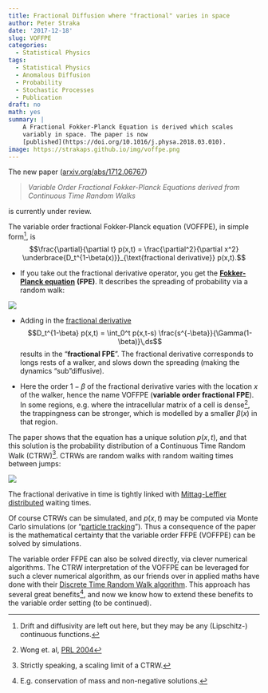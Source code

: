 ```yaml
---
title: Fractional Diffusion where "fractional" varies in space
author: Peter Straka
date: '2017-12-18'
slug: VOFFPE
categories:
  - Statistical Physics
tags:
  - Statistical Physics
  - Anomalous Diffusion
  - Probability
  - Stochastic Processes
  - Publication
draft: no
math: yes
summary: |
    A Fractional Fokker-Planck Equation is derived which scales
    variably in space. The paper is now
    [published](https://doi.org/10.1016/j.physa.2018.03.010).
image: https://strakaps.github.io/img/voffpe.png
---
```


The new paper
([arxiv.org/abs/1712.06767](http://arxiv.org/abs/1712.06767))

> *Variable Order Fractional Fokker-Planck
> Equations derived from Continuous Time Random Walks*

is currently under review.

The variable order fractional
Fokker-Planck equation (VOFFPE),
in simple form[^3], is
$$\frac{\partial}{\partial t} p(x,t) = \frac{\partial^2}{\partial x^2}
\underbrace{D_t^{1-\beta(x)}}_{\text{fractional derivative}}
p(x,t).$$

[^3]: Drift and diffusivity are left out here, but they may be any
(Lipschitz-) continuous functions.

* If you take out the fractional derivative operator, you get the
[**Fokker-Planck equation**](https://en.wikipedia.org/wiki/Fokker%E2%80%93Planck_equation) **(FPE)**.
It describes the spreading of probability via a random walk:

![](/img/spreading.gif)

* Adding in the
[fractional derivative](https://en.wikipedia.org/wiki/Fractional_calculus)
$$D_t^{1-\beta} p(x,t) = \int_0^t p(x,t-s) \frac{s^{-\beta}}{\Gamma(1-\beta)}\,ds$$
results in the "**fractional FPE**". The fractional derivative
corresponds to longs rests of a walker, and slows down the spreading (making the
dynamics "sub"diffusive).

* Here the order $1-\beta$ of the fractional derivative varies with the
location $x$ of the walker, hence the name VOFFPE
(**variable order fractional FPE**).
In some regions, e.g. where the intracellular matrix of a cell is dense[^4],
the trappingness can be stronger, which is modelled by a smaller $\beta(x)$
in that region.

[^4]: Wong et. al, [PRL 2004](http://www.physics.emory.edu/faculty/weeks/lab/papers/Wong_04.pdf)

The paper shows that the equation has a unique solution $p(x,t)$, and that
this solution is the probability distribution of a Continuous Time
Random Walk (CTRW)[^1].
CTRWs are random walks with random waiting times between
jumps:

![](/img/CTRW.png)

The fractional derivative in time is tightly linked with
[Mittag-Leffler distributed](/post/mittag-leffler/) waiting times.

[^1]: Strictly speaking, a scaling limit of a CTRW.

Of course CTRWs can be simulated, and $p(x,t)$ may be computed via
Monte Carlo simulations (or
"[particle tracking](https://en.wikipedia.org/wiki/Single-particle_tracking)").
Thus a consequence of
the paper is the mathematical certainty that the variable order FFPE
(VOFFPE) can be solved by simulations.

The variable order FFPE can also be solved directly, via clever numerical
algorithms. The CTRW interpretation of the VOFFPE can be leveraged for
such a clever numerical algorithm, as our friends over in applied maths
have done with their
[Discrete Time Random Walk algorithm](http://dx.doi.org/10.1016/j.jcp.2014.08.003).
This approach has several great benefits[^2], and now we know how to
extend these benefits to the variable order setting (to be continued).

[^2]: E.g. conservation of mass and non-negative solutions.
